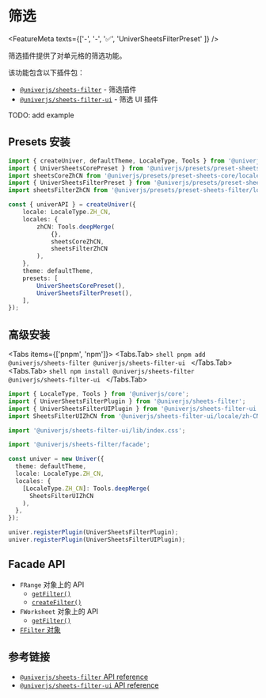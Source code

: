 
# 筛选

<FeatureMeta texts={['-', '-', '✅', 'UniverSheetsFilterPreset' ]} />

筛选插件提供了对单元格的筛选功能。

该功能包含以下插件包：

* [`@univerjs/sheets-filter`](https://www.npmjs.com/package/@univerjs/sheets-filter/README) - 筛选插件
* [`@univerjs/sheets-filter-ui`](https://www.npmjs.com/package/@univerjs/sheets-filter-ui/README) - 筛选 UI 插件

<Callout>
  TODO: add example
</Callout>

## Presets 安装

```ts {4-5,13,19}
import { createUniver, defaultTheme, LocaleType, Tools } from '@univerjs/presets';
import { UniverSheetsCorePreset } from '@univerjs/presets/preset-sheets-core';
import sheetsCoreZhCN from '@univerjs/presets/preset-sheets-core/locales/zh-CN';
import { UniverSheetsFilterPreset } from '@univerjs/presets/preset-sheets-filter';
import sheetsFilterZhCN from '@univerjs/presets/preset-sheets-filter/locales/zh-CN';

const { univerAPI } = createUniver({
    locale: LocaleType.ZH_CN,
    locales: {
        zhCN: Tools.deepMerge(
            {},
            sheetsCoreZhCN,
            sheetsFilterZhCN 
        ),
    },
    theme: defaultTheme,
    presets: [
        UniverSheetsCorePreset(),
        UniverSheetsFilterPreset(),
    ],
});
```

## 高级安装

<Tabs items={['pnpm', 'npm']}>
  <Tabs.Tab>
    ```shell
    pnpm add @univerjs/sheets-filter @univerjs/sheets-filter-ui
    ```
  </Tabs.Tab>
  <Tabs.Tab>
    ```shell
    npm install @univerjs/sheets-filter @univerjs/sheets-filter-ui
    ```
  </Tabs.Tab>
</Tabs>

```typescript {2-4,6,8,15,20-21}
import { LocaleType, Tools } from '@univerjs/core';
import { UniverSheetsFilterPlugin } from '@univerjs/sheets-filter';
import { UniverSheetsFilterUIPlugin } from '@univerjs/sheets-filter-ui';
import SheetsFilterUIZhCN from '@univerjs/sheets-filter-ui/locale/zh-CN';

import '@univerjs/sheets-filter-ui/lib/index.css';

import '@univerjs/sheets-filter/facade';

const univer = new Univer({
  theme: defaultTheme,
  locale: LocaleType.ZH_CN,
  locales: {
    [LocaleType.ZH_CN]: Tools.deepMerge(
      SheetsFilterUIZhCN
    ),
  },
});

univer.registerPlugin(UniverSheetsFilterPlugin);
univer.registerPlugin(UniverSheetsFilterUIPlugin);
```

## Facade API

* `FRange` 对象上的 API
  * [`getFilter()`](/typedoc/@univerjs/facade/classes/FRange#getfilter)
  * [`createFilter()`](/typedoc/@univerjs/facade/classes/FRange#createfilter)
* `FWorksheet` 对象上的 API
  * [`getFilter()`](/typedoc/@univerjs/facade/classes/FWorksheet#getfilter)
* [`FFilter` 对象](/typedoc/@univerjs/facade/classes/FFilter)

## 参考链接

* [`@univerjs/sheets-filter` API reference](/typedoc/@univerjs/sheets-filter/README)
* [`@univerjs/sheets-filter-ui` API reference](/typedoc/@univerjs/sheets-filter-ui/README)
